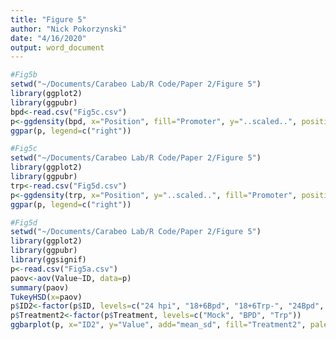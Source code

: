 ```yaml
---
title: "Figure 5"
author: "Nick Pokorzynski"
date: "4/16/2020"
output: word_document
---
```


```r
#Fig5b
setwd("~/Documents/Carabeo Lab/R Code/Paper 2/Figure 5")
library(ggplot2)
library(ggpubr)
bpd<-read.csv("Fig5c.csv")
p<-ggdensity(bpd, x="Position", fill="Promoter", y="..scaled..", position="stack", palette=c("dodgerblue3"), title="24 Bpd", color="Promoter") + scale_y_continuous(name="Count Density", expand=expand_scale(mult=c(0,0.1))) + theme(panel.border=element_rect(colour="black", fill="NA", size=1), axis.text=element_text(color='black')) + xlab(label="C. trachomatis L2 434/Bu Genome Position") + scale_x_continuous(limits=c(511300, 512100)) + theme(plot.title=element_text(hjust='0.5'))
ggpar(p, legend=c("right"))
```
```r
#Fig5c
setwd("~/Documents/Carabeo Lab/R Code/Paper 2/Figure 5")
library(ggplot2)
library(ggpubr)
trp<-read.csv("Fig5d.csv")
p<-ggdensity(trp, x="Position", y="..scaled..", fill="Promoter", position="stack", palette=c("violetred4", "violetred1"), title="24 Trp-", color="Promoter") + scale_y_continuous(name="Count Density", expand=expand_scale(mult=c(0,0.1))) + theme(panel.border=element_rect(colour="black", fill="NA", size=1), axis.text=element_text(color='black')) + xlab(label="C. trachomatis L2 434/Bu Genome Position") + scale_x_continuous(limits=c(511300, 512100)) + theme(plot.title=element_text(hjust='0.5'))
ggpar(p, legend=c("right"))
```

```r
#Fig5d
setwd("~/Documents/Carabeo Lab/R Code/Paper 2/Figure 5")
library(ggplot2)
library(ggpubr)
library(ggsignif)
p<-read.csv("Fig5a.csv")
paov<-aov(Value~ID, data=p)
summary(paov)
TukeyHSD(x=paov)
p$ID2<-factor(p$ID, levels=c("24 hpi", "18+6Bpd", "18+6Trp-", "24Bpd", "24Trp-"))
p$Treatment2<-factor(p$Treatment, levels=c("Mock", "BPD", "Trp"))
ggbarplot(p, x="ID2", y="Value", add="mean_sd", fill="Treatment2", palette=c("lightsteelblue4", "lightsteelblue1", "lightsteelblue3")) + scale_y_continuous(expand=expand_scale(mult=c(0,0.1))) + ylab(label="PtrpBA Activity (trpB:trpR)") + rremove("legend") + theme(axis.text.x=element_text(angle=45, hjust=1)) + rremove("xlab") + geom_exec(geomfunc=geom_point, data=p, x="ID2", y="Value", colour="black") + geom_signif(comparisons=list(c("24 hpi", "18+6Bpd"), c("24 hpi", "18+6Trp-"), c("24 hpi", "24Bpd"), c("24 hpi", "24Trp-")), annotation=c("**", "*", "**", "*"), y_position=c(3.5, 4, 4.5, 5)) + theme(line=element_line(size=1, colour="black"), panel.border=element_rect(colour="black", fill="NA", size=1)) + theme(plot.title=element_text(hjust='0.5')) + geom_hline(yintercept=1, linetype=2)
```
